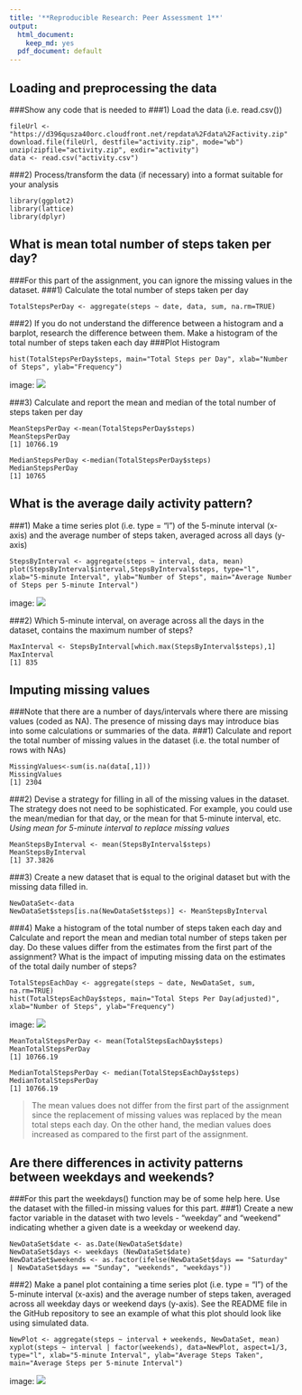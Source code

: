 ```yaml
---
title: '**Reproducible Research: Peer Assessment 1**'
output:
  html_document:
    keep_md: yes
  pdf_document: default
---
```



## **Loading and preprocessing the data**
###Show any code that is needed to
###1) Load the data (i.e. read.csv())
```[r]
fileUrl <- "https://d396qusza40orc.cloudfront.net/repdata%2Fdata%2Factivity.zip"  
download.file(fileUrl, destfile="activity.zip", mode="wb")  
unzip(zipfile="activity.zip", exdir="activity")  
data <- read.csv("activity.csv")  
```

###2) Process/transform the data (if necessary) into a format suitable for your analysis  
```[r]
library(ggplot2)  
library(lattice)  
library(dplyr)  
```


## **What is mean total number of steps taken per day?**
###For this part of the assignment, you can ignore the missing values in the dataset.
###1) Calculate the total number of steps taken per day
```[r]
TotalStepsPerDay <- aggregate(steps ~ date, data, sum, na.rm=TRUE)  
```

###2) If you do not understand the difference between a histogram and a barplot, research the difference between them. Make a histogram of the total number of steps taken each day
###Plot Histogram
```[r]
hist(TotalStepsPerDay$steps, main="Total Steps per Day", xlab="Number of Steps", ylab="Frequency")  
```
image: ![](C:/Users/Jieru/Desktop/Data Science/05 Reproducible Research/Week 2/RepData_PeerAssessment1/histo1.png)


###3) Calculate and report the mean and median of the total number of steps taken per day  
```[r]
MeanStepsPerDay <-mean(TotalStepsPerDay$steps)  
MeanStepsPerDay  
[1] 10766.19  

MedianStepsPerDay <-median(TotalStepsPerDay$steps)  
MedianStepsPerDay  
[1] 10765  
```


## **What is the average daily activity pattern?**
###1) Make a time series plot (i.e. type = "l") of the 5-minute interval (x-axis) and the average number of steps taken, averaged across all days (y-axis)  
```[r]
StepsByInterval <- aggregate(steps ~ interval, data, mean)  
plot(StepsByInterval$interval,StepsByInterval$steps, type="l", xlab="5-minute Interval", ylab="Number of Steps", main="Average Number of Steps per 5-minute Interval")  
```
image: ![](C:/Users/Jieru/Desktop/Data Science/05 Reproducible Research/Week 2/RepData_PeerAssessment1/plot1.png)


###2) Which 5-minute interval, on average across all the days in the dataset, contains the maximum number of steps?  
```[r]
MaxInterval <- StepsByInterval[which.max(StepsByInterval$steps),1]  
MaxInterval  
[1] 835  
```


## **Imputing missing values**
###Note that there are a number of days/intervals where there are missing values (coded as NA). The presence of missing days may introduce bias into some calculations or summaries of the data.
###1) Calculate and report the total number of missing values in the dataset (i.e. the total number of rows with NAs)  
```[r]
MissingValues<-sum(is.na(data[,1]))  
MissingValues  
[1] 2304  
```

###2) Devise a strategy for filling in all of the missing values in the dataset. The strategy does not need to be sophisticated. For example, you could use the mean/median for that day, or the mean for that 5-minute interval, etc.
*Using mean for 5-minute interval to replace missing values*  
```[r]
MeanStepsByInterval <- mean(StepsByInterval$steps)  
MeanStepsByInterval  
[1] 37.3826
```

###3) Create a new dataset that is equal to the original dataset but with the missing data filled in.  
```[r]
NewDataSet<-data  
NewDataSet$steps[is.na(NewDataSet$steps)] <- MeanStepsByInterval  
```

###4) Make a histogram of the total number of steps taken each day and Calculate and report the mean and median total number of steps taken per day. Do these values differ from the estimates from the first part of the assignment? What is the impact of imputing missing data on the estimates of the total daily number of steps?  
```[r]
TotalStepsEachDay <- aggregate(steps ~ date, NewDataSet, sum, na.rm=TRUE)  
hist(TotalStepsEachDay$steps, main="Total Steps Per Day(adjusted)", xlab="Number of Steps", ylab="Frequency")  
```
image: ![](C:/Users/Jieru/Desktop/Data Science/05 Reproducible Research/Week 2/RepData_PeerAssessment1/histo2.png)  

```[r]
MeanTotalStepsPerDay <- mean(TotalStepsEachDay$steps)  
MeanTotalStepsPerDay  
[1] 10766.19  

MedianTotalStepsPerDay <- median(TotalStepsEachDay$steps)  
MedianTotalStepsPerDay  
[1] 10766.19  
```

>The mean values does not differ from the first part of the assignment since the replacement of missing values was replaced by the mean total steps each day. On the other hand, the median values does increased as compared to the first part of the assignment.



## **Are there differences in activity patterns between weekdays and weekends?**
###For this part the weekdays() function may be of some help here. Use the dataset with the filled-in missing values for this part.
###1) Create a new factor variable in the dataset with two levels - "weekday" and "weekend" indicating whether a given date is a weekday or weekend day.  
```[r]
NewDataSet$date <- as.Date(NewDataSet$date)  
NewDataSet$days <- weekdays (NewDataSet$date)  
NewDataSet$weekends <- as.factor(ifelse(NewDataSet$days == "Saturday" | NewDataSet$days == "Sunday", "weekends", "weekdays"))  
```

###2) Make a panel plot containing a time series plot (i.e. type = "l") of the 5-minute interval (x-axis) and the average number of steps taken, averaged across all weekday days or weekend days (y-axis). See the README file in the GitHub repository to see an example of what this plot should look like using simulated data.  
```[r]
NewPlot <- aggregate(steps ~ interval + weekends, NewDataSet, mean)  
xyplot(steps ~ interval | factor(weekends), data=NewPlot, aspect=1/3, type="l", xlab="5-minute Interval", ylab="Average Steps Taken", main="Average Steps per 5-minute Interval")  
```
image: ![](C:/Users/Jieru/Desktop/Data Science/05 Reproducible Research/Week 2/RepData_PeerAssessment1/plot2.png)  
